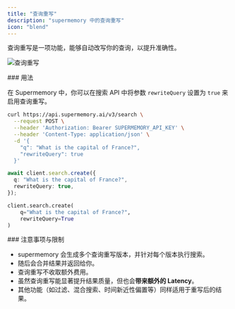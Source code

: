 ```yaml
---
title: "查询重写"
description: "supermemory 中的查询重写"
icon: "blend"
---
```


查询重写是一项功能，能够自动改写你的查询，以提升准确性。

![查询重写](/images/query-rewriting.png)

<div id="usage">
  ### 用法
</div>

在 Supermemory 中，你可以在搜索 API 中将参数 `rewriteQuery` 设置为 `true` 来启用查询重写。

<CodeGroup>

```bash cURL
curl https://api.supermemory.ai/v3/search \
  --request POST \
  --header 'Authorization: Bearer SUPERMEMORY_API_KEY' \
  --header 'Content-Type: application/json' \
  -d '{
    "q": "What is the capital of France?",
    "rewriteQuery": true
  }'
```

```typescript
await client.search.create({
  q: "What is the capital of France?",
  rewriteQuery: true,
});
```

```python
client.search.create(
    q="What is the capital of France?",
    rewriteQuery=True
)
```

</CodeGroup>

<div id="notes-and-limitations">
  ### 注意事项与限制
</div>

- supermemory 会生成多个查询重写版本，并针对每个版本执行搜索。
- 随后会合并结果并返回给你。
- 查询重写不收取额外费用。
- 虽然查询重写能显著提升结果质量，但也会**带来额外的 Latency**。
- 其他功能（如过滤、混合搜索、时间新近性偏置等）同样适用于重写后的结果。